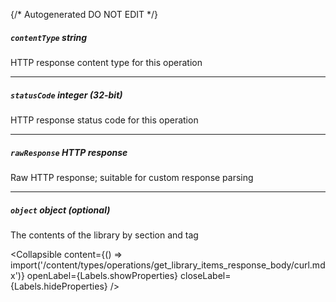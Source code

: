 {/* Autogenerated DO NOT EDIT  */}

##### `contentType` _string_
HTTP response content type for this operation

---
##### `statusCode` _integer (32-bit)_
HTTP response status code for this operation

---
##### `rawResponse` _HTTP response_
Raw HTTP response; suitable for custom response parsing

---
##### `object` _object (optional)_
The contents of the library by section and tag

<Collapsible content={() => import('/content/types/operations/get_library_items_response_body/curl.mdx')} openLabel={Labels.showProperties} closeLabel={Labels.hideProperties} />



